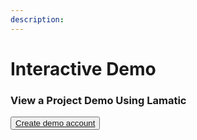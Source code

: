 ```yaml
---
description:
---
```


# Interactive Demo



<Steps>

### View a Project Demo Using Lamatic


<Button asChild className="mt-3" variant="cta">
  <a
    href=""
    target="_blank"
    rel="noopener"
  >
    Create demo account
  </a>
</Button>

###

</Steps>